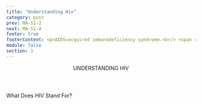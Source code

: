 ```yaml
---
title: "Understanding Hiv"
category: post
prev: MA-S1-2
next: MA-S1-4
footer: true
footerContent: <p>AIDS=acquired immunodeficiency syndrome.<br/> <span class='font-bold'> References&#58; 1. </span> National Institutes of Health. HIV and AIDS&#58; The Basics. August 16, 2021. Accessed May 19, 2022. https://hivinfo.nih.gov/understanding-hiv/fact-sheets/hiv-and-aids-basics 2. UNAIDS. HVI and AIDS - Basic Facts. Accessed May 19, 2022. https://www.unaids.org/en/frequently-asked-questions-about-hiv-and-aids#:~:text=HIV%20is%20a%20retrovirus%20that,immune%20system%2C%20leading%20to%20immunodeficiency </p>
module: false
section: 1
---
```


<Header title="ok">
  <span className="text-red">UNDERSTANDING HIV</span>
</Header>

<SubHeader>What Does HIV Stand For?</SubHeader>

<LetterBig letters="HIV" red />
<LetterSmall letters="Humans,Immunodeficiency,virus" />

<SingleLayout center>
  <List
    type="simple"
    list="HIV impacts many communities disproportionately
  Sharing information around HIV testing and related services may elicit feelings of anger, sadness, pain, fear, or discomfort
  When sharing information about HIV, HIV testing, or HIV testing results, prioritize making a safe space that respects everyone’s feelings, actions, and thoughts
  Encourage all individuals, regardless of HIV test results, to speak with their healthcare providers about HIV prevention and treatment services suitable for them
  Terms used to refer to racial and ethnic people in these communities continue to change over time—the terminology used in this program is not exhaustive"
  />
</SingleLayout>
